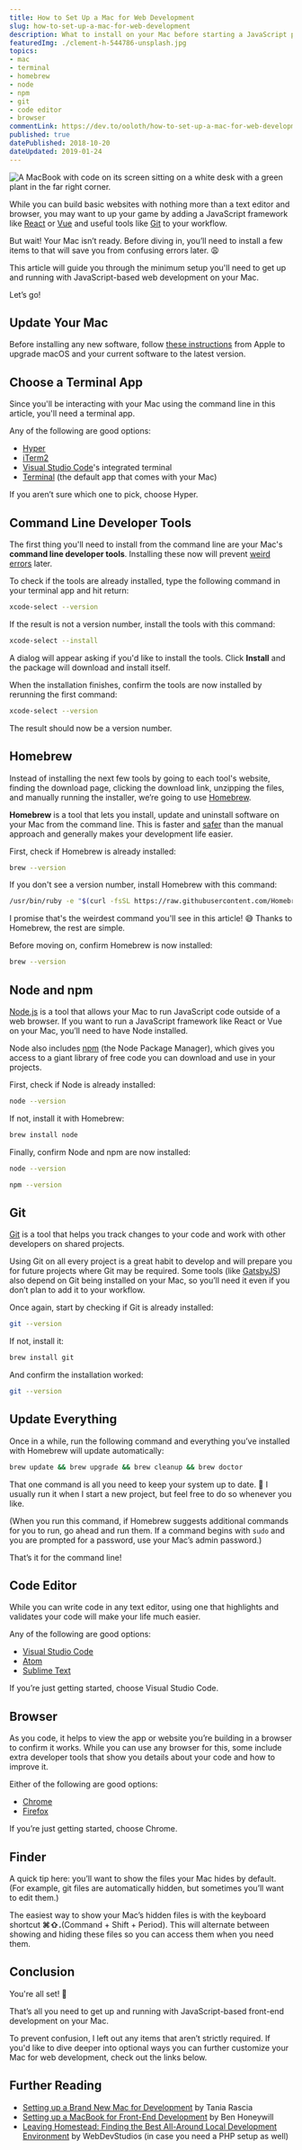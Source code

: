 ```yaml
---
title: How to Set Up a Mac for Web Development
slug: how-to-set-up-a-mac-for-web-development
description: What to install on your Mac before starting a JavaScript project.
featuredImg: ./clement-h-544786-unsplash.jpg
topics:
- mac
- terminal
- homebrew
- node
- npm
- git
- code editor
- browser
commentLink: https://dev.to/ooloth/how-to-set-up-a-mac-for-web-development-djc
published: true
datePublished: 2018-10-20
dateUpdated: 2019-01-24
---
```


![A MacBook with code on its screen sitting on a white desk with a green plant in the far right corner.](./clement-h-544786-unsplash.jpg "Photo by Clément H.")

While you can build basic websites with nothing more than a text editor and browser, you may want to up your game by adding a JavaScript framework like [React](https://reactjs.org) or [Vue](https://vuejs.org) and useful tools like [Git](https://git-scm.com) to your workflow. 

But wait! Your Mac isn’t ready. Before diving in, you’ll need to install a few items to that will save you from confusing errors later. 😩

This article will guide you through the minimum setup you'll need to get up and running with JavaScript-based web development on your Mac.

Let’s go!

## Update Your Mac

Before installing any new software, follow [these instructions](https://support.apple.com/en-ca/HT201541) from Apple to upgrade macOS and your current software to the latest version.

## Choose a Terminal App

Since you'll be interacting with your Mac using the command line in this article, you'll need a terminal app.

Any of the following are good options:

- [Hyper](https://hyper.is)
- [iTerm2](https://www.iterm2.com)
- [Visual Studio Code](https://code.visualstudio.com/docs/editor/integrated-terminal)'s integrated terminal
- [Terminal](https://support.apple.com/en-ca/guide/terminal/welcome/mac) (the default app that comes with your Mac)

If you aren’t sure which one to pick, choose Hyper. 

## Command Line Developer Tools

The first thing you'll need to install from the command line are your Mac's **command line developer tools**. Installing these now will prevent [weird errors](https://stackoverflow.com/questions/32893412/command-line-tools-not-working-os-x-el-capitan-macos-sierra-macos-high-sierra) later. 

To check if the tools are already installed, type the following command in your terminal app and hit return:

```bash
xcode-select --version
```

If the result is not a version number, install the tools with this command:

```bash
xcode-select --install
```

A dialog will appear asking if you'd like to install the tools. Click **Install** and the package will download and install itself.

When the installation finishes, confirm the tools are now installed by rerunning the first command:

```bash
xcode-select --version
```

The result should now be a version number.

## Homebrew

Instead of installing the next few tools by going to each tool's website, finding the download page, clicking the download link, unzipping the files, and manually running the installer, we’re going to use [Homebrew](https://brew.sh).

**Homebrew** is a tool that lets you install, update and uninstall software on your Mac from the command line. This is faster and [safer](https://blog.teamtreehouse.com/install-node-js-npm-mac) than the manual approach and generally makes your development life easier.

First, check if Homebrew is already installed:

```bash
brew --version
```

If you don't see a version number, install Homebrew with this command:

```bash
/usr/bin/ruby -e "$(curl -fsSL https://raw.githubusercontent.com/Homebrew/install/master/install)"
```

I promise that's the weirdest command you'll see in this article! 😅 Thanks to Homebrew, the rest are simple.

Before moving on, confirm Homebrew is now installed:

```bash
brew --version
```

## Node and npm

[Node.js](https://nodejs.org) is a tool that allows your Mac to run JavaScript code outside of a web browser. If you want to run a JavaScript framework like React or Vue on your Mac, you’ll need to have Node installed.

Node also includes [npm](https://www.npmjs.com) (the Node Package Manager), which gives you access to a giant library of free code you can download and use in your projects.

First, check if Node is already installed:

```bash
node --version
```

If not, install it with Homebrew:

```bash
brew install node
```

Finally, confirm Node and npm are now installed:

```bash
node --version
```

```bash
npm --version
```

## Git

[Git](https://git-scm.com) is a tool that helps you track changes to your code and work with other developers on shared projects. 

Using Git on all every project is a great habit to develop and will prepare you for future projects where Git may be required. Some tools (like [GatsbyJS](https://www.gatsbyjs.org)) also depend on Git being installed on your Mac, so you’ll need it even if you don’t plan to add it to your workflow. 

Once again, start by checking if Git is already installed:

```bash
git --version
```

If not, install it:

```bash
brew install git
```

And confirm the installation worked:

```bash
git --version
```

## Update Everything

Once in a while, run the following command and everything you’ve installed with Homebrew will update automatically:

```bash
brew update && brew upgrade && brew cleanup && brew doctor
```

That one command is all you need to keep your system up to date. 🙌 I usually run it when I start a new project, but feel free to do so whenever you like.

(When you run this command, if Homebrew suggests additional commands for you to run, go ahead and run them. If a command begins with `sudo` and you are prompted for a password, use your Mac’s admin password.)

That’s it for the command line!

## Code Editor

While you can write code in any text editor, using one that highlights and validates your code will make your life much easier. 

Any of the following are good options:

- [Visual Studio Code](https://code.visualstudio.com)
- [Atom](https://atom.io)
- [Sublime Text](https://www.sublimetext.com)

If you’re just getting started, choose Visual Studio Code. 

## Browser

As you code, it helps to view the app or website you’re building in a browser to confirm it works. While you can use any browser for this, some include extra developer tools that show you details about your code and how to improve it. 

Either of the following are good options:

- [Chrome](https://www.google.com/chrome/)
- [Firefox](https://www.mozilla.org/firefox/) 

If you’re just getting started, choose Chrome. 

## Finder

A quick tip here: you’ll want to show the files your Mac hides by default. (For example, git files are automatically hidden, but sometimes you’ll want to edit them.) 

The easiest way to show your Mac’s hidden files is with the keyboard shortcut **⌘⇧.**(Command + Shift + Period). This will alternate between showing and hiding these files so you can access them when you need them.

## Conclusion

You're all set! 🎉

That’s all you need to get up and running with JavaScript-based front-end development on your Mac. 

To prevent confusion, I left out any items that aren’t strictly required. If you'd like to dive deeper into optional ways you can further customize your Mac for web development, check out the links below.

## Further Reading

- [Setting up a Brand New Mac for Development](https://www.taniarascia.com/setting-up-a-brand-new-mac-for-development/) by Tania Rascia
- [Setting up a MacBook for Front-End Development](https://www.bhnywl.com/blog/setting-up-a-macbook-for-front-end-development/) by Ben Honeywill
- [Leaving Homestead: Finding the Best All-Around Local Development Environment](https://webdevstudios.com/2018/09/27/finding-the-best-all-around-local-development-environment/) by WebDevStudios (in case you need a PHP setup as well)
